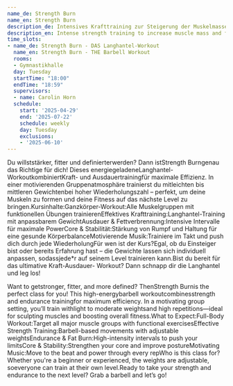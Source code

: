 ```yaml
---
name_de: Strength Burn
name_en: Strength Burn
description_de: Intensives Krafttraining zur Steigerung der Muskelmasse und Fettverbrennung.
description_en: Intense strength training to increase muscle mass and fat burning.
time_slots:
- name_de: Strength Burn - DAS Langhantel-Workout
  name_en: Strength Burn - THE Barbell Workout
  rooms:
  - Gymnastikhalle
  day: Tuesday
  startTime: "18:00"
  endTime: "18:59"
  supervisors:
  - name: Carolin Horn
  schedule:
    start: '2025-04-29'
    end: '2025-07-22'
    schedule: weekly
    day: Tuesday
    exclusions:
    - '2025-06-10'
---
```


<Locale value="de">
 

 Du willststärker, fitter und definierterwerden? Dann istStrength Burngenau das
Richtige für dich! Dieses energiegeladeneLanghantel-WorkoutkombiniertKraft- und
Ausdauertrainingfür maximale Effizienz. In einer motivierenden Gruppenatmosphäre
trainierst du mitleichten bis mittleren Gewichtenbei hoher Wiederholungszahl –
perfekt, um deine Muskeln zu formen und deine Fitness auf das nächste Level zu
bringen.Kursinhalte:Ganzkörper-Workout:Alle Muskelgruppen mit funktionellen
Übungen trainierenEffektives Krafttraining:Langhantel-Training mit anpassbarem
GewichtAusdauer &amp; Fettverbrennung:Intensive Intervalle für maximale
PowerCore &amp; Stabilität:Stärkung von Rumpf und Haltung für eine gesunde
KörperbalanceMotivierende Musik:Trainiere im Takt und push dich durch jede
WiederholungFür wen ist der Kurs?Egal, ob du Einsteiger bist oder bereits
Erfahrung hast – die Gewichte lassen sich individuell anpassen, sodassjede*r auf
seinem Level trainieren kann.Bist du bereit für das ultimative Kraft-Ausdauer-
Workout? Dann schnapp dir die Langhantel und leg los!

</Locale>
<Locale value="en">
 

 Want to getstronger, fitter, and more defined? ThenStrength Burnis the perfect
class for you! This high-energybarbell workoutcombinesstrength and endurance
trainingfor maximum efficiency. In a motivating group setting, you’ll train
withlight to moderate weightsand high repetitions—ideal for sculpting muscles
and boosting overall fitness.What to Expect:Full-Body Workout:Target all major
muscle groups with functional exercisesEffective Strength Training:Barbell-based
movements with adjustable weightsEndurance &amp; Fat Burn:High-intensity
intervals to push your limitsCore &amp; Stability:Strengthen your core and
improve postureMotivating Music:Move to the beat and power through every repWho
is this class for?Whether you're a beginner or experienced, the weights are
adjustable, soeveryone can train at their own level.Ready to take your strength
and endurance to the next level? Grab a barbell and let’s go!

</Locale>
